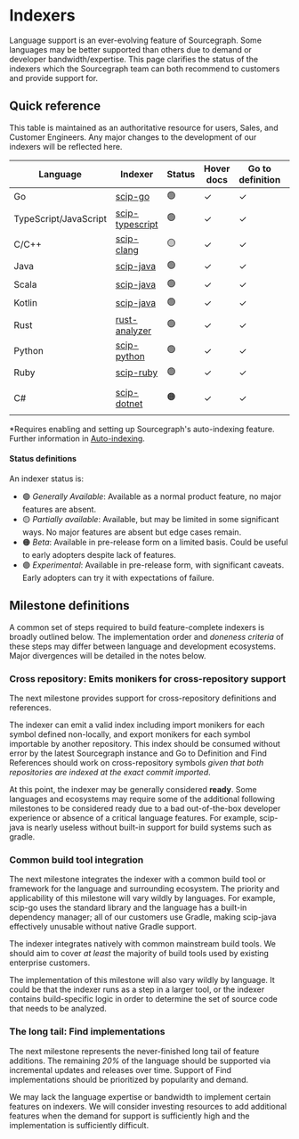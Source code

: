 # Indexers

Language support is an ever-evolving feature of Sourcegraph. Some languages may be better supported than others due to demand or developer bandwidth/expertise. This page clarifies the status of the indexers which the Sourcegraph team can both recommend to customers and provide support for.

## Quick reference

This table is maintained as an authoritative resource for users, Sales, and Customer Engineers. Any major changes to the development of our indexers will be reflected here.

|       Language        |      Indexer      | Status | Hover docs | Go to definition | Find references | Cross-file | Cross-repository | Find implementations |     Build tooling    |
| --------------------- | ----------------- | ------ | ---------- | ---------------- | --------------- | ---------- | ---------------- | -------------------- | -------------------- |
| Go                    | [scip-go]         | 🟢     | ✓          | ✓                | ✓               | ✓          | ✓                | ✓                    |                      |
| TypeScript/JavaScript | [scip-typescript] | 🟢     | ✓          | ✓                | ✓               | ✓          | ✓                | ✓                    |                      |
| C/C++                 | [scip-clang]      | 🟡     | ✓          | ✓                | ✓               | ✓          | ✓                | ✗                    |                      |
| Java                  | [scip-java]       | 🟢     | ✓          | ✓                | ✓               | ✓*         | ✓                | ✓                    |                      |
| Scala                 | [scip-java]       | 🟢     | ✓          | ✓                | ✓               | ✓*         | ✓                | ✓                    |                      |
| Kotlin                | [scip-java]       | 🟢     | ✓          | ✓                | ✓               | ✓*         | ✗                | ✓                    |                      |
| Rust                  | [rust-analyzer]   | 🟢     | ✓          | ✓                | ✓               | ✓*         | ✗                | ✓                    |                      |
| Python                | [scip-python]     | 🟢     | ✓          | ✓                | ✓               | ✓          | ✓                | ✓                    |                      |
| Ruby                  | [scip-ruby]       | 🟢     | ✓          | ✓                | ✓               | ✓          | ✗                | ✓                    |                      |
| C#                    | [scip-dotnet]     | 🟠     | ✓          | ✓                | ✓               | ✗          | ✓                | ✓                    | `.sln` and `.csproj` |

[scip-go]: https://github.com/sourcegraph/scip-go
[scip-typescript]: https://github.com/sourcegraph/scip-typescript
[scip-clang]: https://github.com/sourcegraph/scip-clang
[scip-java]: https://github.com/sourcegraph/scip-java
[scip-ruby]: https://github.com/sourcegraph/scip-ruby
[scip-python]: https://github.com/sourcegraph/scip-python
[scip-dotnet]: https://github.com/sourcegraph/scip-dotnet
[rust-analyzer]: https://rust-analyzer.github.io/

*Requires enabling and setting up Sourcegraph's auto-indexing feature. Further information in [Auto-indexing](/code_navigation/explanations/auto_indexing).

#### Status definitions

An indexer status is:

- 🟢 _Generally Available_: Available as a normal product feature, no major features are absent.
- 🟡 _Partially available_: Available, but may be limited in some significant ways. No major features are absent but edge cases remain.
- 🟠 _Beta_: Available in pre-release form on a limited basis. Could be useful to early adopters despite lack of features.
- 🟣 _Experimental_: Available in pre-release form, with significant caveats. Early adopters can try it with expectations of failure.

## Milestone definitions

A common set of steps required to build feature-complete indexers is broadly outlined below. The implementation order and _doneness criteria_ of these steps may differ between language and development ecosystems. Major divergences will be detailed in the notes below.

### Cross repository: Emits monikers for cross-repository support

The next milestone provides support for cross-repository definitions and references.

The indexer can emit a valid index including import monikers for each symbol defined non-locally, and export monikers for each symbol importable by another repository. This index should be consumed without error by the latest Sourcegraph instance and Go to Definition and Find References should work on cross-repository symbols _given that both repositories are indexed at the exact commit imported_.

At this point, the indexer may be generally considered **ready**. Some languages and ecosystems may require some of the additional following milestones to be considered ready due to a bad out-of-the-box developer experience or absence of a critical language features. For example, scip-java is nearly useless without built-in support for build systems such as gradle.

### Common build tool integration

The next milestone integrates the indexer with a common build tool or framework for the language and surrounding ecosystem. The priority and applicability of this milestone will vary wildly by languages. For example, scip-go uses the standard library and the language has a built-in dependency manager; all of our customers use Gradle, making scip-java effectively unusable without native Gradle support.

The indexer integrates natively with common mainstream build tools. We should aim to cover _at least_ the majority of build tools used by existing enterprise customers.

The implementation of this milestone will also vary wildly by language. It could be that the indexer runs as a step in a larger tool, or the indexer contains build-specific logic in order to determine the set of source code that needs to be analyzed.

### The long tail: Find implementations

The next milestone represents the never-finished long tail of feature additions. The remaining _20%_ of the language should be supported via incremental updates and releases over time. Support of Find implementations should be prioritized by popularity and demand.

We may lack the language expertise or bandwidth to implement certain features on indexers. We will consider investing resources to add additional features when the demand for support is sufficiently high and the implementation is sufficiently difficult.
